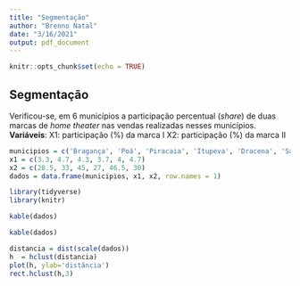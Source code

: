 ```yaml
---
title: "Segmentação"
author: "Brenno Natal"
date: "3/16/2021"
output: pdf_document
---
```


```r
knitr::opts_chunk$set(echo = TRUE)
```

## Segmentação

Verificou-se, em 6 municípios a participação percentual (*share*) de duas marcas de *home theater* nas vendas realizadas nesses municípios.
**Variáveis**: 
		X1: participação (%) da marca I
		X2: participação (%) da marca II

```r
municipios = c('Bragança', 'Poá', 'Piracaia', 'Itupeva', 'Dracena', 'Santos')
x1 = c(3.3, 4.7, 4.3, 3.7, 4, 4.7)
x2 = c(28.5, 33, 45, 27, 46.5, 30)
dados = data.frame(municipios, x1, x2, row.names = 1)

library(tidyverse)
library(knitr)

kable(dados)
```


```r
kable(dados)
```


```r
distancia = dist(scale(dados)) 
h  = hclust(distancia) 
plot(h, ylab='distância')
rect.hclust(h,3)
```